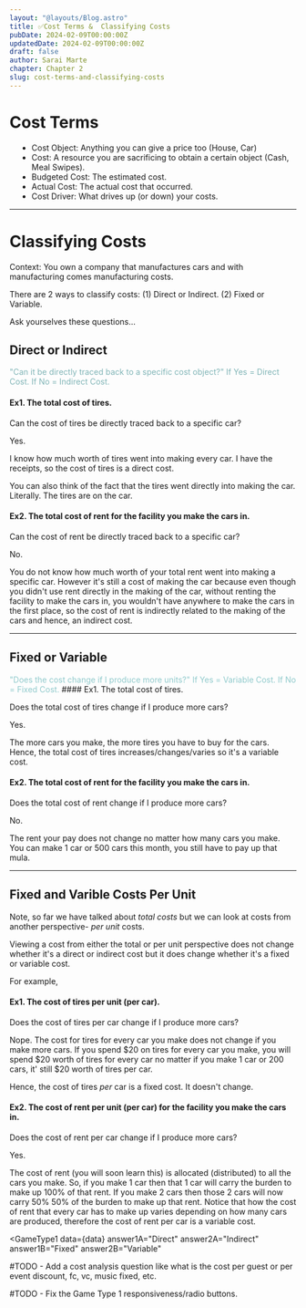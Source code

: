 ```yaml
---
layout: "@layouts/Blog.astro"
title: ✅Cost Terms &  Classifying Costs
pubDate: 2024-02-09T00:00:00Z
updatedDate: 2024-02-09T00:00:00Z
draft: false
author: Sarai Marte
chapter: Chapter 2
slug: cost-terms-and-classifying-costs
---
```



# Cost Terms

<ul>
  <li style = "margin-left:15px;">Cost Object: Anything you can give a price too (House, Car) </li>
  <li style = "margin-left:15px;">Cost: A resource you are sacrificing to obtain a certain object (Cash, Meal
    Swipes).</li>
  <li style = "margin-left:15px;">Budgeted Cost: The estimated cost.</li>
  <li style = "margin-left:15px;">Actual Cost: The actual cost that occurred.</li>
  <li style = "margin-left:15px;">Cost Driver: What drives up (or down) your costs. </li>
</ul>
<hr />

# Classifying Costs

Context: You own a company that manufactures cars and with manufacturing comes manufacturing costs.

There are 2 ways to classify costs: (1) Direct or Indirect. (2) Fixed or Variable.

Ask yourselves these questions...

## Direct or Indirect

<span style = "color:#81b5b7">
"Can it be directly traced back to a specific cost object?" If Yes = Direct Cost. If No = Indirect Cost.
</span>

#### Ex1. The total cost of tires.

Can the cost of tires be directly traced back to a specific car?

Yes.

I know how much worth of tires went into making every car. I have the receipts, so the cost of tires is a direct cost.

You can also think of the fact that the tires went directly into making the car. Literally. The tires are on the car.

#### Ex2. The total cost of rent for the facility you make the cars in.

Can the cost of rent be directly traced back to a specific car?

No.

You do not know how much worth of your total rent went into making a specific car. However it's still a cost of making the car because even though you didn't use rent directly in the making of the car, without renting the facility to make the cars in, you wouldn't have anywhere to make the cars in the first place, so the cost of rent is indirectly related to the making of the cars and hence, an indirect cost.

<hr />

## Fixed or Variable

<span style = "color:#90cacc">
"Does the cost change if I produce more units?" If Yes = Variable Cost. If No = Fixed Cost.
</span>
#### Ex1. The total cost of tires.

Does the total cost of tires change if I produce more cars?

Yes.

The more cars you make, the more tires you have to buy for the cars. Hence, the total cost of tires increases/changes/varies so it's a variable cost.

#### Ex2. The total cost of rent for the facility you make the cars in.

Does the total cost of rent change if I produce more cars?

No.

The rent your pay does not change no matter how many cars you make. You can make 1 car or 500 cars this month, you still have to pay up that mula.

<hr/>

## Fixed and Varible Costs Per Unit

Note, so far we have talked about <i> total costs </i> but we can look at costs from another perspective- <i> per unit </i> costs.

Viewing a cost from either the total or per unit perspective does not change whether it's a direct or indirect cost but it does change whether it's a fixed or variable cost.

For example,

#### Ex1. The cost of tires per unit (per car).

Does the cost of tires per car change if I produce more cars?

Nope. The cost for tires for every car you make does not change if you make more cars. If you spend $20 on tires for every car you make, you will spend $20 worth of tires for every car no matter if you make 1 car or 200 cars, it' still $20 worth of tires per car.

Hence, the cost of tires <i> per </i> car is a fixed cost. It doesn't change.

#### Ex2. The cost of rent per unit (per car) for the facility you make the cars in.

Does the cost of rent per car change if I produce more cars?

Yes.

The cost of rent (you will soon learn this) is allocated (distributed) to all the cars you make. So, if you make 1 car then that 1 car will carry the burden to make up 100% of that rent. If you make 2 cars then those 2 cars will now carry 50% 50% of the burden to make up that rent. Notice that how the cost of rent that every car has to make up varies depending on how many cars are produced, therefore the cost of rent per car is a variable cost.

<GameType1
  data={data}
  answer1A="Direct"
  answer2A="Indirect"
  answer1B="Fixed"
  answer2B="Variable"
></GameType1>

#TODO - Add a cost analysis question like what is the cost per guest or per event discount, fc, vc, music fixed, etc.

#TODO - Fix the Game Type 1 responsiveness/radio buttons.
